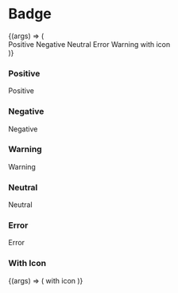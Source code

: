 <!-- title: badge -->


# Badge

<Meta title="Components/Badge" component={Badge} />

<Canvas>
  <Story
    name="AllBadges"
    args={{
      icon: 'facehappy',
      inline: true,
    }}
  >
    {(args) => (
      <div>
        <Badge status="positive">Positive</Badge>
        <Badge status="negative">Negative</Badge>
        <Badge status="neutral">Neutral</Badge>
        <Badge status="error">Error</Badge>
        <Badge status="warning">Warning</Badge>
        <Badge status="positive">
          <Icon {...args} />
          with icon
        </Badge>
      </div>
    )}
  </Story>
</Canvas>

<ArgsTable story="AllBadges" />

### Positive

<Canvas>
  <Story name="Positive">
    <Badge status="positive">Positive</Badge>
  </Story>
</Canvas>

### Negative

<Canvas>
  <Story name="Negative">
    <Badge status="negative">Negative</Badge>
  </Story>
</Canvas>

### Warning

<Canvas>
  <Story name="Warning">
    <Badge status="warning">Warning</Badge>
  </Story>
</Canvas>

### Neutral

<Canvas>
  <Story name="Neutral">
    <Badge status="neutral">Neutral</Badge>
  </Story>
</Canvas>

### Error

<Canvas>
  <Story name="Error">
    <Badge status="error">Error</Badge>
  </Story>
</Canvas>

### With Icon

<Canvas>
  <Story
    name="WithIcon"
    args={{
      status: 'warning',
      icon: 'check',
      inline: true,
    }}
  >
    {(args) => (
      <Badge {...args}>
        <Icon {...args} />
        with icon
      </Badge>
    )}
  </Story>
</Canvas>
